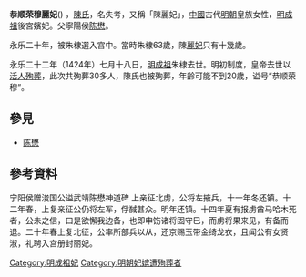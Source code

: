 {{東亞女性歷史人物
|名稱 = 恭顺荣穆麗妃 陳氏
|身份 = [[明成祖|明成祖]]後宮嬪妃
|國家 =[[中國|中國]][[明朝|明朝]]
|屆數 =
|最高職務 = 
|前任 = 
|繼任 = 
|畫像=
|說明=
|姓= [[陳氏|陳氏]]
|名=
|姓名=
|字=
|官職 =
|封爵 =
|封號 =[[妃|妃]]
|徽號= 麗
|出生年= 15世紀初
|出生地=
|婚年=1422年
|逝世年=永樂二十二年七月十八日（1424年8月12日）
|逝世地= 
|諡號=恭顺荣穆
|墳墓= [[明长陵|长陵]]（明成祖殉葬妃子）
|父親= [[陈懋|陈懋]]
|母親= 严妙静
|夫= [[明成祖|明成祖]]永樂帝
|婚姻名份 = 妃
|同胞姊妹= 姐 陈惠阴 <br>妹 陈惠云<br>妹 陳回京
}}

'''恭顺荣穆麗妃'''({{bd||15世紀初|1424年|8月12日|}}) ，[[陳氏|陳氏]]，名失考，又稱「陳麗妃」，[[中國|中國]]古代[[明朝|明朝]]皇族女性，[[明成祖|明成祖]]後宮嬪妃。父寧陽侯[[陈懋|陈懋]]。

永乐二十年，被朱棣選入宮中。當時朱棣63歲，陳[[麗妃|麗妃]]只有十幾歲。

永乐二十二年（1424年）七月十八日，[[明成祖|明成祖]]朱棣去世。明初制度，皇帝去世以[[人殉|活人殉葬]]，此次共殉葬30多人，陳氏也被殉葬，年齡可能不到20歲，谥号“恭顺荣穆”。

== 參見 ==
* [[陈懋|陈懋]]

== 參考資料 ==
宁阳侯赠浚国公谥武靖陈懋神道碑
上亲征北虏，公将左掖兵，十一年冬还镇。十二年春，上复亲征公仍将左军，俘馘甚众。明年还镇。十四年夏有报虏酋马哈木死者，公未之信，曰是欲懈我边备，也即申饬诸将固守巳，而虏将果来见，有备而退。二十年春上复北征，公率所部兵以从，还京赐玉带金绮龙衣，且闻公有女贤淑，礼聘入宫册封丽妃。
{{明成祖皇室}}
[[Category:明成祖妃|Category:明成祖妃]]
[[Category:明朝妃嫔遭殉葬者|Category:明朝妃嫔遭殉葬者]]